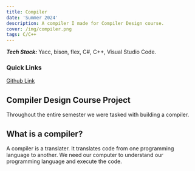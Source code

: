 ```yaml
---
title: Compiler
date: 'Summer 2024'
description: A compiler I made for Compiler Design course. 
cover: /img/compiler.png
tags: C/C++ 
---
```


***Tech Stack:*** Yacc, bison, flex, C#, C++, Visual Studio Code. 
### Quick Links 

[Github Link](https://github.com/josieallen/compilers445 "github repo for the code")

## Compiler Design Course Project

Throughout the entire semester we were tasked with building a compiler.

## What is a compiler? 

A compiler is a translater. It translates code from one programming language to another. 
We need our computer to understand our programming language and execute the code.
